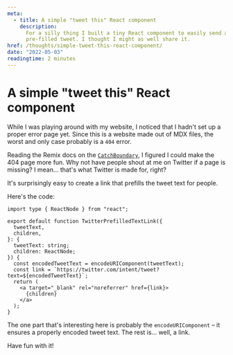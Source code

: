 ```yaml
---
meta:
  - title: A simple "tweet this" React component
    description:
      For a silly thing I built a tiny React component to easily send a
      pre-filled tweet. I thought I might as well share it.
href: /thoughts/simple-tweet-this-react-component/
date: "2022-05-03"
readingtime: 2 minutes
---
```



# A simple "tweet this" React component

While I was playing around with my website, I noticed that I hadn't set up a
proper error page yet. Since this is a website made out of MDX files, the worst
and only case probably is a `404` error.

Reading the Remix docs on the
[`CatchBoundary`](https://remix.run/docs/en/v1/guides/not-found#root-catch-boundary),
I figured I could make the 404 page more fun. Why not have people shout at me on
Twitter if a page is missing? I mean… that's what Twitter is made for, right?

It's surprisingly easy to create a link that prefills the tweet text for people.

Here's the code:

```tsx
import type { ReactNode } from "react";

export default function TwitterPrefilledTextLink({
  tweetText,
  children,
}: {
  tweetText: string;
  children: ReactNode;
}) {
  const encodedTweetText = encodeURIComponent(tweetText);
  const link = `https://twitter.com/intent/tweet?text=${encodedTweetText}`;
  return (
    <a target="_blank" rel="noreferrer" href={link}>
      {children}
    </a>
  );
}
```

The one part that's interesting here is probably the `encodeURIComponent` – it
ensures a properly encoded tweet text. The rest is… well, a link.

Have fun with it!

<link
  rel="stylesheet"
  href="https://unpkg.com/prism-themes@1.9.0/themes/prism-vsc-dark-plus.min.css"
></link>
